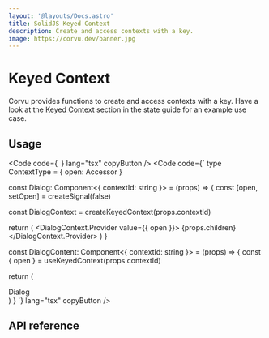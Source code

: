 ```yaml
---
layout: '@layouts/Docs.astro'
title: SolidJS Keyed Context
description: Create and access contexts with a key.
image: https://corvu.dev/banner.jpg
---
```


# Keyed Context

Corvu provides functions to create and access contexts with a key. Have a look at the [Keyed Context](/docs/state/#keyed-context) section in the state guide for an example use case.

## Usage
<Code code={`
`} lang="tsx" copyButton />
<Code code={`
type ContextType = {
  open: Accessor<boolean>
}

const Dialog: Component<{
  contextId: string
}> = (props) => {
  const [open, setOpen] = createSignal(false)

  const DialogContext = createKeyedContext<ContextType>(props.contextId)

  return (
    <DialogContext.Provider value={{ open }}>
      {props.children}
    </DialogContext.Provider>
  )
}

const DialogContent: Component<{
  contextId: string
}> = (props) => {
  const { open } = useKeyedContext<ContextType>(props.contextId)

  return (
    <Show when={props.open}>
      <div>Dialog</div>
    </Show>
  )
}
`} lang="tsx" copyButton />


## API reference

<GenerateApiDocs utility="keyedContext" />
